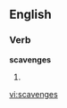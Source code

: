 
==English==

===Verb===
'''scavenges'''

# {{third-person singular of|[[scavenge]]}}

[[vi:scavenges]]